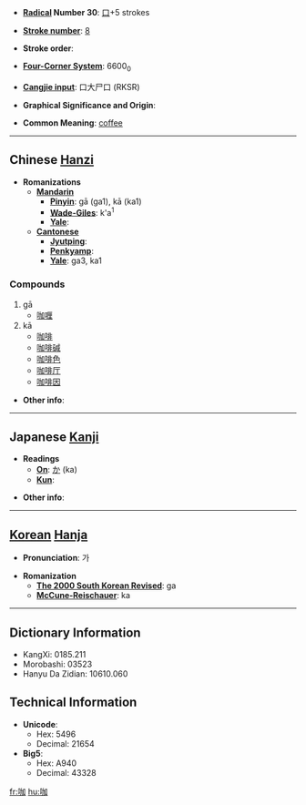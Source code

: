 * '''[[Wiktionary:Chinese radical index| Radical]] Number 30''': [[Wiktionary:Chinese radical index 口|口]]+5 strokes

* '''[[Wiktionary:Chinese total strokes index|Stroke number]]''': [[Wiktionary:Chinese total strokes index 8|8]]

* '''Stroke order''': 

* '''[[Wiktionary:Chinese four corner index|Four-Corner System]]''': 6600<sub>0</sub>

* '''[[Wiktionary:Chinese Cangjie index|Cangjie input]]''': 口大尸口 (RKSR)

* '''Graphical Significance and Origin''': 

* '''Common Meaning''': [[coffee]]

----

== Chinese [[Hanzi]] ==

* '''Romanizations'''
** '''[[Mandarin]]'''
*** '''[[Pinyin]]''': gā (ga1), kā (ka1)
*** '''[[Wade-Giles]]''': k'a<sup>1</sup>
*** '''[[Yale]]''': 
** '''[[Cantonese]]'''
*** '''[[Jyutping]]''':
*** '''[[Penkyamp]]''': 
*** '''[[Yale]]''': ga3, ka1

===Compounds===
#gā
#*[[咖喱]]
#kā
#*[[咖啡]]
#*[[咖啡碱]]
#*[[咖啡色]]
#*[[咖啡厅]]
#*[[咖啡因]]

* '''Other info''': 

----

== Japanese [[Kanji]] ==

* '''Readings'''
** '''[[On]]''': [[か]] (ka)
** '''[[Kun]]''': 

* '''Other info''':  

----

== [[Korean]] [[Hanja]] ==

* '''Pronunciation''': 가

* '''Romanization'''
** '''[[The 2000 South Korean Revised Romanization|The 2000 South Korean Revised]]''': ga
** '''[[McCune-Reischauer]]''': ka

----

== Dictionary Information ==

* KangXi: 0185.211
* Morobashi: 03523
* Hanyu Da Zidian: 10610.060

== Technical Information ==

* '''Unicode''':
** Hex: 5496
** Decimal: 21654
* '''Big5''':
** Hex: A940
** Decimal: 43328

[[fr:咖]]
[[hu:咖]]